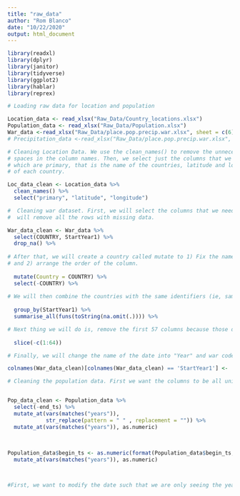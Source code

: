 ```yaml
---
title: "raw_data"
author: "Rom Blanco"
date: "10/22/2020"
output: html_document
---
```


```r
library(readxl)
library(dplyr)
library(janitor)
library(tidyverse)
library(ggplot2)
library(hablar)
library(reprex)

```

```r
# Loading raw data for location and population

Location_data <- read_xlsx("Raw_Data/Country_locations.xlsx")
Population_data <- read_xlsx("Raw_Data/Population.xlsx")
War_data <-read_xlsx("Raw_Data/place.pop.precip.war.xlsx", sheet = c(6))
# Precipitation_data <-read_xlsx("Raw_Data/place.pop.precip.war.xlsx", sheet = c(5))
```

```r
# Cleaning Location Data. We use the clean_names() to remove the unnecessary
# spaces in the column names. Then, we select just the columns that we want
# which are primary, that is the name of the countries, latitude and longitude
# of each country.

Loc_data_clean <- Location_data %>%
  clean_names() %>%
  select("primary", "latitude", "longitude") 
```

```r
#  Cleaning war dataset. First, we will select the columns that we need. Then we
#  will remove all the rows with missing data.

War_data_clean <- War_data %>%
  select(COUNTRY, StartYear1) %>% 
  drop_na() %>%
  
# After that, we will create a country called mutate to 1) Fix the name which
# and 2) arrange the order of the column.
  
  mutate(Country = COUNTRY) %>%
  select(-COUNTRY) %>%
  
# We will then combine the countries with the same identifiers (ie, same date)
  
  group_by(StartYear1) %>%
  summarise_all(funs(toString(na.omit(.)))) %>%

# Next thing we will do is, remove the first 57 columns because those data don't have counterparts in the parts in the Precipitation database
  
  slice(-c(1:64))

# Finally, we will change the name of the date into "Year" and war code into "War_code

colnames(War_data_clean)[colnames(War_data_clean) == 'StartYear1'] <- 'Year'
```


```r
# Cleaning the population data. First we want the columns to be all uniformed with no spaces. We will use clean_names(). We will also take out the uneccessary columns using select()


Pop_data_clean <- Population_data %>%
  select(-end_ts) %>%
  mutate_at(vars(matches("years")), 
            str_replace(pattern = " " , replacement = "")) %>%
  mutate_at(vars(matches("years")), as.numeric)
    
  

Population_data$begin_ts <- as.numeric(format(Population_data$begin_ts,'%Y')) %>%
  mutate_at(vars(matches("years")), as.numeric)



#First, we want to modify the date such that we are only seeing the year. Then, we will remove all the columns that we don't want using the select().



 

 

```

